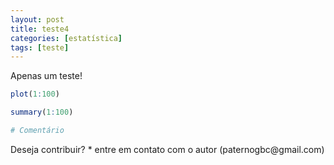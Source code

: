 ```yaml
---
layout: post
title: teste4
categories: [estatística]
tags: [teste]
---
```


Apenas um teste!
```r
plot(1:100)

summary(1:100)

# Comentário

```


Deseja contribuir? 
 * entre em contato com o autor (paternogbc@gmail.com)
